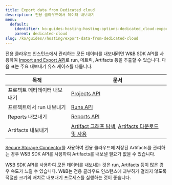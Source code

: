 ```yaml
---
title: Export data from Dedicated cloud
description: 전용 클라우드에서 데이터 내보내기
menu:
  default:
    identifier: ko-guides-hosting-hosting-options-dedicated_cloud-export-data-from-dedicated-cloud
    parent: dedicated-cloud
slug: /ko/guides//hosting/export-data-from-dedicated-cloud
---
```


전용 클라우드 인스턴스에서 관리하는 모든 데이터를 내보내려면 W&B SDK API를 사용하여 [Import and Export API](/ko/ref/python/public-api/)로 run, 메트릭, Artifacts 등을 추출할 수 있습니다. 다음 표는 주요 내보내기 유스 케이스를 다룹니다.

| 목적 | 문서 |
|---------|---------------|
| 프로젝트 메타데이터 내보내기 | [Projects API](/ko/ref/python/public-api/projects/) |
| 프로젝트에서 run 내보내기 | [Runs API](/ko/ref/python/public-api/runs/) |
| Reports 내보내기 | [Reports API](/ko/guides/core/reports/clone-and-export-reports/) |
| Artifacts 내보내기 | [Artifact 그래프 탐색](/ko/guides/core/artifacts/explore-and-traverse-an-artifact-graph), [Artifacts 다운로드 및 사용](/ko/guides/core/artifacts/download-and-use-an-artifact/#download-and-use-an-artifact-stored-on-wb) |

[Secure Storage Connector](/ko/guides/models/app/settings-page/teams/#secure-storage-connector)를 사용하여 전용 클라우드에 저장된 Artifacts를 관리하는 경우 W&B SDK API를 사용하여 Artifacts를 내보낼 필요가 없을 수 있습니다.

<Note>
W&B SDK API를 사용하여 모든 데이터를 내보내는 것은 run, Artifacts 등이 많은 경우 속도가 느릴 수 있습니다. W&B는 전용 클라우드 인스턴스에 과부하가 걸리지 않도록 적절한 크기의 배치로 내보내기 프로세스를 실행하는 것이 좋습니다.
</Note>
